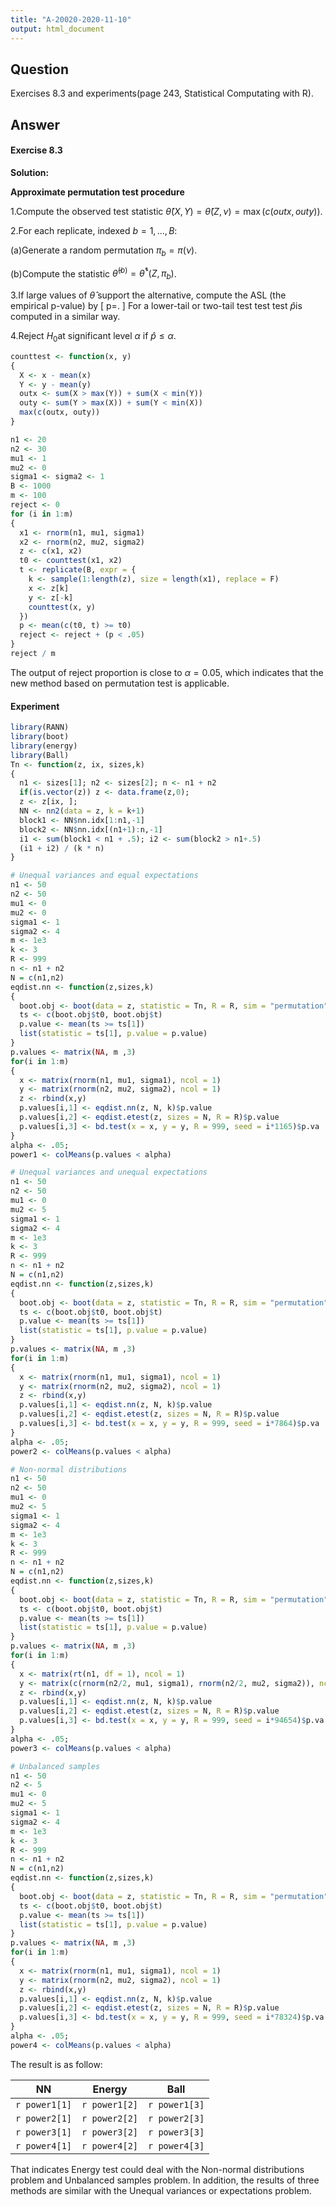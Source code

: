 ```yaml
---
title: "A-20020-2020-11-10"
output: html_document
---
```

## Question
Exercises 8.3 and experiments(page 243, Statistical Computating with R).  

## Answer
#### Exercise 8.3 
**Solution:**

**Approximate permutation test procedure**

1.Compute the observed test statistic $\hat\theta(X,Y)=\hat\theta(Z,\nu)=\max(c(outx,outy))$.

2.For each replicate, indexed $b=1,...,B$:

(a)Generate a random permutation $\pi_b=\pi(\nu)$.

(b)Compute the statistic $\hat\theta^{(b)}=\hat\theta^*(Z,\pi_b)$.

3.If large values of $\hat\theta$ support the alternative, compute the ASL (the empirical p-value) by
\[
\hat p=\frac{1+\sum_{b=1}^BI(\hat\theta^{(b)})\ge\hat\theta}{B+1}.
\]
For a lower-tail or two-tail test test test $\hat p$is computed in a similar way.

4.Reject $H_0$at significant level $\alpha$ if $\hat p\le\alpha$.

```r
counttest <- function(x, y)
{
  X <- x - mean(x)
  Y <- y - mean(y)
  outx <- sum(X > max(Y)) + sum(X < min(Y))
  outy <- sum(Y > max(X)) + sum(Y < min(X))
  max(c(outx, outy))
}

n1 <- 20
n2 <- 30
mu1 <- 1
mu2 <- 0
sigma1 <- sigma2 <- 1
B <- 1000
m <- 100
reject <- 0
for (i in 1:m)
{
  x1 <- rnorm(n1, mu1, sigma1)
  x2 <- rnorm(n2, mu2, sigma2)
  z <- c(x1, x2)
  t0 <- counttest(x1, x2)
  t <- replicate(B, expr = {
    k <- sample(1:length(z), size = length(x1), replace = F)
    x <- z[k]
    y <- z[-k]
    counttest(x, y)
  })
  p <- mean(c(t0, t) >= t0)
  reject <- reject + (p < .05)
}
reject / m
```
The output of reject proportion is close to $\alpha=0.05$, which indicates that the new method based on permutation test is applicable.

#### Experiment
```r
library(RANN)
library(boot)
library(energy)
library(Ball)
Tn <- function(z, ix, sizes,k) 
{
  n1 <- sizes[1]; n2 <- sizes[2]; n <- n1 + n2
  if(is.vector(z)) z <- data.frame(z,0);
  z <- z[ix, ];
  NN <- nn2(data = z, k = k+1)
  block1 <- NN$nn.idx[1:n1,-1]
  block2 <- NN$nn.idx[(n1+1):n,-1]
  i1 <- sum(block1 < n1 + .5); i2 <- sum(block2 > n1+.5)
  (i1 + i2) / (k * n)
}

# Unequal variances and equal expectations
n1 <- 50
n2 <- 50
mu1 <- 0
mu2 <- 0
sigma1 <- 1
sigma2 <- 4
m <- 1e3
k <- 3
R <- 999 
n <- n1 + n2
N = c(n1,n2)
eqdist.nn <- function(z,sizes,k)
{
  boot.obj <- boot(data = z, statistic = Tn, R = R, sim = "permutation", sizes = sizes, k = k)
  ts <- c(boot.obj$t0, boot.obj$t)
  p.value <- mean(ts >= ts[1])
  list(statistic = ts[1], p.value = p.value)
}
p.values <- matrix(NA, m ,3)
for(i in 1:m)
{
  x <- matrix(rnorm(n1, mu1, sigma1), ncol = 1)
  y <- matrix(rnorm(n2, mu2, sigma2), ncol = 1)
  z <- rbind(x,y)
  p.values[i,1] <- eqdist.nn(z, N, k)$p.value
  p.values[i,2] <- eqdist.etest(z, sizes = N, R = R)$p.value
  p.values[i,3] <- bd.test(x = x, y = y, R = 999, seed = i*1165)$p.va
}
alpha <- .05;
power1 <- colMeans(p.values < alpha)
```
```r
# Unequal variances and unequal expectations
n1 <- 50
n2 <- 50
mu1 <- 0
mu2 <- 5
sigma1 <- 1
sigma2 <- 4
m <- 1e3
k <- 3
R <- 999 
n <- n1 + n2
N = c(n1,n2)
eqdist.nn <- function(z,sizes,k)
{
  boot.obj <- boot(data = z, statistic = Tn, R = R, sim = "permutation", sizes = sizes, k = k)
  ts <- c(boot.obj$t0, boot.obj$t)
  p.value <- mean(ts >= ts[1])
  list(statistic = ts[1], p.value = p.value)
}
p.values <- matrix(NA, m ,3)
for(i in 1:m)
{
  x <- matrix(rnorm(n1, mu1, sigma1), ncol = 1)
  y <- matrix(rnorm(n2, mu2, sigma2), ncol = 1)
  z <- rbind(x,y)
  p.values[i,1] <- eqdist.nn(z, N, k)$p.value
  p.values[i,2] <- eqdist.etest(z, sizes = N, R = R)$p.value
  p.values[i,3] <- bd.test(x = x, y = y, R = 999, seed = i*7864)$p.va
}
alpha <- .05;
power2 <- colMeans(p.values < alpha)
```
```r
# Non-normal distributions
n1 <- 50
n2 <- 50
mu1 <- 0
mu2 <- 5
sigma1 <- 1
sigma2 <- 4
m <- 1e3
k <- 3
R <- 999 
n <- n1 + n2
N = c(n1,n2)
eqdist.nn <- function(z,sizes,k)
{
  boot.obj <- boot(data = z, statistic = Tn, R = R, sim = "permutation", sizes = sizes, k = k)
  ts <- c(boot.obj$t0, boot.obj$t)
  p.value <- mean(ts >= ts[1])
  list(statistic = ts[1], p.value = p.value)
}
p.values <- matrix(NA, m ,3)
for(i in 1:m)
{
  x <- matrix(rt(n1, df = 1), ncol = 1)
  y <- matrix(c(rnorm(n2/2, mu1, sigma1), rnorm(n2/2, mu2, sigma2)), ncol = 1)
  z <- rbind(x,y)
  p.values[i,1] <- eqdist.nn(z, N, k)$p.value
  p.values[i,2] <- eqdist.etest(z, sizes = N, R = R)$p.value
  p.values[i,3] <- bd.test(x = x, y = y, R = 999, seed = i*94654)$p.va
}
alpha <- .05;
power3 <- colMeans(p.values < alpha)
```
```r
# Unbalanced samples
n1 <- 50
n2 <- 5
mu1 <- 0
mu2 <- 5
sigma1 <- 1
sigma2 <- 4
m <- 1e3
k <- 3
R <- 999 
n <- n1 + n2
N = c(n1,n2)
eqdist.nn <- function(z,sizes,k)
{
  boot.obj <- boot(data = z, statistic = Tn, R = R, sim = "permutation", sizes = sizes, k = k)
  ts <- c(boot.obj$t0, boot.obj$t)
  p.value <- mean(ts >= ts[1])
  list(statistic = ts[1], p.value = p.value)
}
p.values <- matrix(NA, m ,3)
for(i in 1:m)
{
  x <- matrix(rnorm(n1, mu1, sigma1), ncol = 1)
  y <- matrix(rnorm(n2, mu2, sigma2), ncol = 1)
  z <- rbind(x,y)
  p.values[i,1] <- eqdist.nn(z, N, k)$p.value
  p.values[i,2] <- eqdist.etest(z, sizes = N, R = R)$p.value
  p.values[i,3] <- bd.test(x = x, y = y, R = 999, seed = i*78324)$p.va
}
alpha <- .05;
power4 <- colMeans(p.values < alpha)
```
The result is as follow:

|NN|Energy|Ball|
|---|---|---|
|`r power1[1]`|`r power1[2]`|`r power1[3]`|
|`r power2[1]`|`r power2[2]`|`r power2[3]`|
|`r power3[1]`|`r power3[2]`|`r power3[3]`|
|`r power4[1]`|`r power4[2]`|`r power4[3]`|

That indicates Energy test could deal with the Non-normal distributions problem and Unbalanced samples problem. In addition, the results of three methods are similar with the Unequal variances or expectations problem.